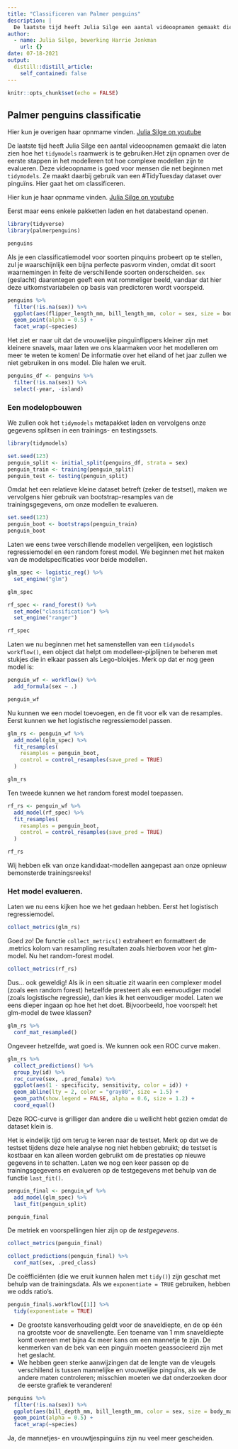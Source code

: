 ```yaml
---
title: "Classificeren van Palmer penguins"
description: |
  De laatste tijd heeft Julia Silge een aantal videoopnamen gemaakt die laten zien hoe het `tidymodels` raamwerk is te gebruiken.Het zijn opnamen over de eerste stappen in het modelleren tot hoe complexe modellen zijn te evalueren. Deze videoopname is goed voor mensen die net beginnen met `tidymodels`. Ze maakt daarbij gebruik van een #TidyTuesday dataset over pinguïns. Hier gaat het om classificeren. 
author:
  - name: Julia Silge, bewerking Harrie Jonkman
    url: {}
date: 07-18-2021
output:
  distill::distill_article:
    self_contained: false
---
```



```r
knitr::opts_chunk$set(echo = FALSE)
```

## Palmer penguins classificatie

Hier kun je overigen haar opnmame vinden. [Julia Silge on youtube](https://www.youtube.com/watch?v=z57i2GVcdww&t=1235s)

De laatste tijd heeft Julia Silge een aantal videoopnamen gemaakt die laten zien hoe het `tidymodels` raamwerk is te gebruiken.Het zijn opnamen over de eerste stappen in het modelleren tot hoe complexe modellen zijn te evalueren. Deze videoopname is goed voor mensen die net beginnen met `tidymodels`. Ze maakt daarbij gebruik van een #TidyTuesday dataset over pinguïns. Hier gaat het om classificeren.

Hier kun je haar opnmame vinden.
[Julia Silge on youtube](https://www.youtube.com/watch?v=z57i2GVcdww&t=1235s)

Eerst maar eens enkele pakketten laden en het databestand openen.

```r
library(tidyverse)
library(palmerpenguins)

penguins
```

Als je een classificatiemodel voor soorten pinquins probeert op te stellen, zul je waarschijnlijk een bijna perfecte pasvorm vinden, omdat dit soort waarnemingen in feite de verschillende soorten onderscheiden. `sex` (geslacht) daarentegen geeft een wat rommeliger beeld, vandaar dat hier deze uitkomstvariabelen op basis van predictoren wordt voorspeld.

```r
penguins %>%
  filter(!is.na(sex)) %>%
  ggplot(aes(flipper_length_mm, bill_length_mm, color = sex, size = body_mass_g)) +
  geom_point(alpha = 0.5) +
  facet_wrap(~species)
```
Het ziet er naar uit dat de vrouwelijke pinguïnflippers kleiner zijn met kleinere snavels, maar laten we ons klaarmaken voor het modelleren om meer te weten te komen! De informatie over het eiland of het jaar zullen we niet gebruiken in ons model. Die halen we eruit.

```r
penguins_df <- penguins %>%
  filter(!is.na(sex)) %>%
  select(-year, -island)
```

### Een modelopbouwen
We zullen ook het `tidymodels` metapakket laden en vervolgens onze gegevens splitsen in een trainings- en testingssets.

```r
library(tidymodels)

set.seed(123)
penguin_split <- initial_split(penguins_df, strata = sex)
penguin_train <- training(penguin_split)
penguin_test <- testing(penguin_split)

```

Omdat het een relatieve kleine dataset betreft (zeker de testset), maken we vervolgens hier gebruik van bootstrap-resamples van de trainingsgegevens, om onze modellen te evalueren.

```r
set.seed(123)
penguin_boot <- bootstraps(penguin_train)
penguin_boot
```

Laten we eens twee verschillende modellen vergelijken, een logistisch regressiemodel en een random forest model. We beginnen met het maken van de modelspecificaties voor beide modellen.

```r
glm_spec <- logistic_reg() %>%
  set_engine("glm")

glm_spec
```

```r
rf_spec <- rand_forest() %>%
  set_mode("classification") %>%
  set_engine("ranger")

rf_spec
```

Laten we nu beginnen met het samenstellen van een `tidymodels workflow()`, een object dat helpt om modelleer-pijplijnen te beheren met stukjes die in elkaar passen als Lego-blokjes. Merk op dat er nog geen model is:

```r
penguin_wf <- workflow() %>%
  add_formula(sex ~ .)

penguin_wf
```

Nu kunnen we een model toevoegen, en de fit voor elk van de resamples. Eerst kunnen we het logistische regressiemodel passen.

```r
glm_rs <- penguin_wf %>%
  add_model(glm_spec) %>%
  fit_resamples(
    resamples = penguin_boot,
    control = control_resamples(save_pred = TRUE)
  )

glm_rs
```


Ten tweede kunnen we het random forest model toepassen.

```r
rf_rs <- penguin_wf %>%
  add_model(rf_spec) %>%
  fit_resamples(
    resamples = penguin_boot,
    control = control_resamples(save_pred = TRUE)
  )

rf_rs

```

Wij hebben elk van onze kandidaat-modellen aangepast aan onze opnieuw bemonsterde trainingsreeks!

### Het model evalueren.
Laten we nu eens kijken hoe we het gedaan hebben. Eerst het logistisch regressiemodel. 


```r
collect_metrics(glm_rs)
```

Goed zo! De functie `collect_metrics()` extraheert en formatteert de .metrics kolom van resampling resultaten zoals hierboven voor het glm-model. Nu het random-forest model.

```r
collect_metrics(rf_rs)
```

Dus... ook geweldig! Als ik in een situatie zit waarin een complexer model (zoals een random forest) hetzelfde presteert als een eenvoudiger model (zoals logistische regressie), dan kies ik het eenvoudiger model. Laten we eens dieper ingaan op hoe het het doet. Bijvoorbeeld, hoe voorspelt het glm-model de twee klassen?

```r
glm_rs %>%
  conf_mat_resampled()
```

Ongeveer hetzelfde, wat goed is. We kunnen ook een ROC curve maken.

```r
glm_rs %>%
  collect_predictions() %>%
  group_by(id) %>%
  roc_curve(sex, .pred_female) %>%
  ggplot(aes(1 - specificity, sensitivity, color = id)) +
  geom_abline(lty = 2, color = "gray80", size = 1.5) +
  geom_path(show.legend = FALSE, alpha = 0.6, size = 1.2) +
  coord_equal()
```

Deze ROC-curve is grilliger dan andere die u wellicht hebt gezien omdat de dataset klein is.

Het is eindelijk tijd om terug te keren naar de testset. Merk op dat we de testset tijdens deze hele analyse nog niet hebben gebruikt; de testset is kostbaar en kan alleen worden gebruikt om de prestaties op nieuwe gegevens in te schatten. Laten we nog een keer passen op de trainingsgegevens en evalueren op de testgegevens met behulp van de functie `last_fit()`.

```r
penguin_final <- penguin_wf %>%
  add_model(glm_spec) %>%
  last_fit(penguin_split)

penguin_final
```

De metriek en voorspellingen hier zijn op de *testgegevens*.

```r
collect_metrics(penguin_final)
```

```r
collect_predictions(penguin_final) %>%
  conf_mat(sex, .pred_class)
```

De coëfficiënten (die we eruit kunnen halen met `tidy()`) zijn geschat met behulp van de trainingsdata. Als we `exponentiate = TRUE` gebruiken, hebben we odds ratio's.

```r
penguin_final$.workflow[[1]] %>%
  tidy(exponentiate = TRUE)
```
- De grootste kansverhouding geldt voor de snaveldiepte, en de op één na grootste voor de snavellengte. Een toename van 1 mm snaveldiepte komt overeen met bijna 4x meer kans om een mannetje te zijn. De kenmerken van de bek van een pinguïn moeten geassocieerd zijn met het geslacht.   
- We hebben geen sterke aanwijzingen dat de lengte van de vleugels verschillend is tussen mannelijke en vrouwelijke pinguïns, als we de andere maten controleren; misschien moeten we dat onderzoeken door de eerste grafiek te veranderen!

```r
penguins %>%
  filter(!is.na(sex)) %>%
  ggplot(aes(bill_depth_mm, bill_length_mm, color = sex, size = body_mass_g)) +
  geom_point(alpha = 0.5) +
  facet_wrap(~species)
```
Ja, de mannetjes- en vrouwtjespinguïns zijn nu veel meer gescheiden.


